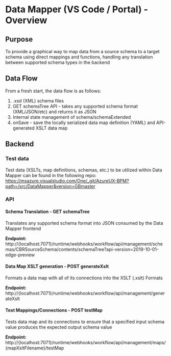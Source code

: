 
<Meta title="Docs/VS Code Extension/Overview" />

# Data Mapper (VS Code / Portal) - Overview

## Purpose

To provide a graphical way to map data from a source schema to a target schema using direct mappings and functions, handling any translation between supported schema types in the backend

## Data Flow

From a fresh start, the data flow is as follows:

1. .xsd (XML) schema files
2. GET schemaTree API - takes any supported schema format (XML/JSON/etc) and returns it as JSON
3. Internal state management of schema/schemaExtended
4. onSave - save the locally serialized data map definition (YAML) and API-generated XSLT data map

## Backend

### Test data

Test data (XSLTs, map definitions, schemas, etc.) to be utilized within Data Mapper can be found in the following repo: https://msazure.visualstudio.com/One/_git/AzureUX-BPM?path=/src/DataMapper&version=GBmaster

### API

#### Schema Translation - GET schemaTree

Translates any supported schema format into JSON consumed by the Data Mapper frontend

**Endpoint:** http://{localhost:7071}/runtime/webhooks/workflow/api/management/schemas/CBRSourceSchema/contents/schemaTree?api-version=2019-10-01-edge-preview

#### Data Map XSLT generation - POST generateXslt

Formats a data map with all of its connections into the XSLT (.xslt) Formats

**Endpoint:** http://{localhost:7071}/runtime/webhooks/workflow/api/management/generateXslt

#### Test Mappings/Connections - POST testMap

Tests data map and its connections to ensure that a specified input schema value produces the expected output schema value

**Endpoint:** http://{localhost:7071}/runtime/webhooks/workflow/api/management/maps/{mapXsltFilename}/testMap
